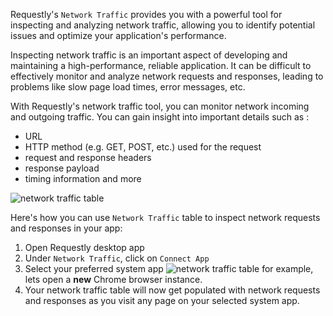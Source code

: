 Requestly's `Network Traffic` provides you with a powerful tool for
inspecting and analyzing network traffic, allowing you to
identify potential issues and optimize your application's performance.

Inspecting network traffic is an important aspect of developing and
maintaining a high-performance, reliable application. It can be difficult to
effectively monitor and analyze network requests and responses, leading to problems
like slow page load times, error messages, etc.

With Requestly's network traffic tool, you can monitor network incoming and
outgoing traffic. You can gain insight into important details such as :

- URL
- HTTP method (e.g. GET, POST, etc.) used for the request
- request and response headers
- response payload
- timing information and more

![network traffic table](/img/docs/traffic-table.png)

Here's how you can use `Network Traffic` table to inspect network requests and responses in your app:

1. Open Requestly desktop app
2. Under `Network Traffic`, click on `Connect App`
3. Select your preferred system app
   ![network traffic table](/img/docs/system-apps.png)
   for example, lets open a **new** Chrome browser instance.
4. Your network traffic table will now get populated with network requests and
   responses as you visit any page on your selected system app.
